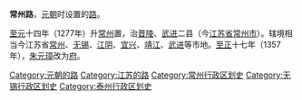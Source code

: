'''常州路'''，[[元朝|元朝]]时设置的[[路_(行政区划)|路]]。

[[至元_(忽必烈)|至元]]十四年（1277年）升[[常州_(江苏)|常州]]置，治[[晋陵县|晋陵]]、[[武进县|武进]]二县（今[[江苏省|江苏省]][[常州市|常州市]]）。辖境相当今江苏省[[常州市|常州]]、[[无锡市|无锡]]、[[江阴市|江阴]]、[[宜兴市|宜兴]]、[[靖江市|靖江]]、[[武进区|武进]]等市地。[[至正|至正]]十七年（1357年），[[朱元璋|朱元璋]]改为[[常州府|府]]。 

{{元朝行政区划|nocat}}
{{元朝行政区划小作品}}
[[Category:元朝的路|Category:元朝的路]] 
[[Category:江苏的路|Category:江苏的路]]
[[Category:常州行政区划史|Category:常州行政区划史]]
[[Category:无锡行政区划史|Category:无锡行政区划史]]
[[Category:泰州行政区划史|Category:泰州行政区划史]]
